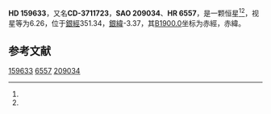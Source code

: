 {{Starbox begin
| name = HD 159633
}}
{{Starbox observe
| epoch = [[J2000.0|J2000.0]]
| constell = {{星座名待查}}<ref name=SIMBAD>{{cite web
 | url=http://simbad.u-strasbg.fr/simbad/sim-id?Ident=HR+6557
 | title =Pulsating variable Star
 | publisher=Centre de Données astronomiques de Strasbourg
 | work=SIMBAD
 | accessdate=2012-07-13}}</ref><ref name=DATA>{{cite web
 | url=http://vizier.u-strasbg.fr/viz-bin/VizieR-5?-out.add=.&-source=5050&-corr=PK=HR&-out.max=9999&HR=6557
 | title=VizieR Detailed Page
 | accessdate=2012-07-13
 | archive-date=2019-02-16
 | archive-url=https://web.archive.org/web/20190216090825/http://vizier.u-strasbg.fr/viz-bin/VizieR-5?-out.add=.&-source=5050&-corr=PK=HR&-out.max=9999&HR=6557
 | dead-url=no
 }}</ref>
| 星官 = 
| ra = {{RA|17|37|26.8}}<ref name=SIMBAD /><ref name=DATA />
| dec = {{DEC|-38|3|56}}<ref name=SIMBAD /><ref name=DATA />
| appmag_v = 6.26<ref name=SIMBAD /><ref name=DATA />
}}
{{Starbox character
| class = G2Ib<ref name=SIMBAD /><ref name=DATA />
| b-v = 1.25<ref name=SIMBAD /><ref name=DATA />
| u-b = <ref name=SIMBAD /><ref name=DATA />
| r-i = <ref name=SIMBAD /><ref name=DATA />
| variable = 
}}
{{Starbox astrometry
| radial_v = 
| prop_mo_ra = 12
| parallax = 
| p_error = 
}}
{{Starbox catalog
| names =CD-3711723，[[SAO星表|SAO]] 209034，[[HD星表|HD]] 159633，[[HR星表|HR]] 6557}}
{{Starbox reference |Simbad=HR+6557}}
{{Starbox end}}

'''HD 159633'''，又名'''CD-3711723'''，'''SAO 209034'''、'''HR 6557'''，是一颗恒星<ref name=SIMBAD /><ref name=DATA />，视星等为6.26，位于[[銀道座標系|銀經]]351.34，[[銀道座標系|銀緯]]-3.37，其[[B1900.0|B1900.0]]坐标为赤經{{RA|17|30|35.7}}，赤緯{{DEC|-38|-3.37|12}}。

== 参考文献 ==
{{reflist}}

{{star-stub}}

[[Category:HD和HDE天體|159633]]
[[Category:HR天體|6557]]
[[Category:SAO天體|209034]]